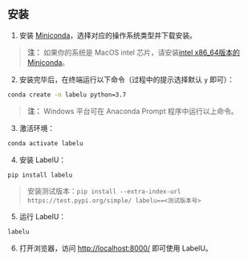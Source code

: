 ## 安装

1. 安装 [Miniconda](https://docs.conda.io/en/latest/miniconda.html)，选择对应的操作系统类型并下载安装。

> **注：** 如果你的系统是 MacOS intel 芯片，请安装[intel x86_64版本的Miniconda](https://repo.anaconda.com/miniconda/)。

2. 安装完毕后，在终端运行以下命令（过程中的提示选择默认 `y` 即可）：

```bash
conda create -n labelu python=3.7
```

> **注：** Windows 平台可在 Anaconda Prompt 程序中运行以上命令。

3. 激活环境：

```bash
conda activate labelu
```

4. 安装 LabelU：

```bash
pip install labelu
```

> 安装测试版本：`pip install --extra-index-url https://test.pypi.org/simple/ labelu==<测试版本号>`

5. 运行 LabelU：

```bash
labelu
```

6. 打开浏览器，访问 [http://localhost:8000/](http://localhost:8000/) 即可使用 LabelU。
